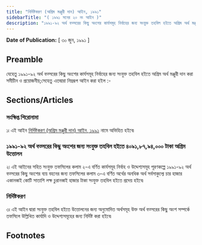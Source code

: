 ```yaml
---
title: "নির্দিষ্টকরণ (অগ্রিম মঞ্জুরী দান) আইন, ১৯৯১"
sidebarTitle: "( ১৯৯১ সনের ২০ নং আইন )"
description: "১৯৯১-৯২ অর্থ বত্সরের কিছু অংশের কার্যসমূহ নির্বাহের জন্য সংযুক্ত তহবিল হইতে অগ্রিম অর্থ মঞ্জুরী দানের জন্য প্রণীত আইন৷"
---
```


**Date of Publication:** [ ৩০ জুন, ১৯৯১ ]

## Preamble

যেহেতু ১৯৯১-৯২ অর্থ বত্সরের কিছু অংশের কার্যসমূহ নির্বাহের জন্য সংযুক্ত তহবিল হইতে অগ্রিম অর্থ মঞ্জুরী দান করা সমীচীন ও প্রয়োজনীয়;সেহেতু এতদ্বারা নিম্নরূপ আইন করা হইল :-

## Sections/Articles

### সংক্ষিপ্ত শিরোনামা

১৷ এই আইন [নির্দিষ্টকরণ (অগ্রিম মঞ্জুরী দান) আইন, ১৯৯১](/act-757.html "নির্দিষ্টকরণ (অগ্রিম মঞ্জুরী দান) আইন, ১৯৯১") নামে অভিহিত হইবে৷

### ১৯৯১-৯২ অর্থ বত্সরের কিছু অংশের জন্য সংযুক্ত তহবিল হইতে ৪০৯১,৮৭,৯৪,০০০ টাকা অগ্রিম উত্তোলন

২৷ এই আইনের সহিত সংযুক্ত তফসিলের কলাম ২-এ বর্ণিত কার্যসমূহ নির্বাহ ও উদ্দেশ্যসমূহ পূরণকল্পে ১৯৯১-৯২ অর্থ বত্সরের কিছু অংশের ব্যয় বহনের জন্য তফসিলের কলাম ৩-এ বর্ণিত অর্থের অনধিক অর্থ সর্বসাকুল্যে চার হাজার একানব্বই কোটি সাতাশি লক্ষ চুরানব্বই হাজার টাকা সংযুক্ত তহবিল হইতে প্রদেয় হইবে৷

### নির্দিষ্টকরণ

৩৷ এই আইন দ্বারা সংযুক্ত তহবিল হইতে উত্তোলনের জন্য অনুমোদিত অর্থসমূহ উক্ত অর্থ বত্সরের কিছু অংশ সম্পর্কে তফসিলে উল্লিখিত কার্যাদি ও উদ্দেশ্যসমূহের জন্য নির্দিষ্ট করা হইবে৷

## Footnotes

